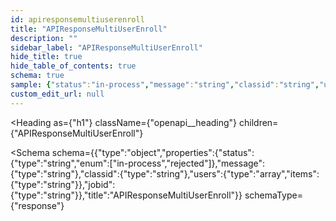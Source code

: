 ```yaml
---
id: apiresponsemultiuserenroll
title: "APIResponseMultiUserEnroll"
description: ""
sidebar_label: "APIResponseMultiUserEnroll"
hide_title: true
hide_table_of_contents: true
schema: true
sample: {"status":"in-process","message":"string","classid":"string","users":["string"],"jobid":"string"}
custom_edit_url: null
---
```



<Heading
  as={"h1"}
  className={"openapi__heading"}
  children={"APIResponseMultiUserEnroll"}
>
</Heading>





<Schema
  schema={{"type":"object","properties":{"status":{"type":"string","enum":["in-process","rejected"]},"message":{"type":"string"},"classid":{"type":"string"},"users":{"type":"array","items":{"type":"string"}},"jobid":{"type":"string"}},"title":"APIResponseMultiUserEnroll"}}
  schemaType={"response"}
>
  
</Schema>
            